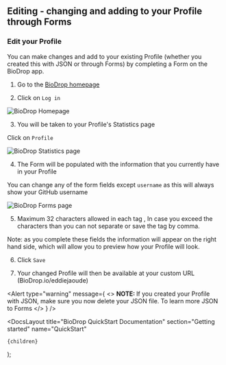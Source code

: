 
## Editing - changing and adding to your Profile through Forms

### Edit your Profile

You can make changes and add to your existing Profile (whether you created this with JSON or through Forms) by completing a Form on the BioDrop app.

1. Go to the [BioDrop homepage](https://biodrop.io/)

2. Click on `Log in`

![BioDrop Homepage](https://github.com/EddieHubCommunity/BioDrop/assets/82668196/ce980ed7-ad4d-42c0-886c-447a2e2ab936)

3. You will be taken to your Profile's Statistics page

Click on `Profile`

![BioDrop Statistics page](https://github.com/EddieHubCommunity/BioDrop/assets/82668196/a724085f-0005-4327-966b-427aa61ef05c)

4. The Form will be populated with the information that you currently have in your Profile

You can change any of the form fields except `username` as this will always show your GitHub username

![BioDrop Forms page](https://github.com/EddieHubCommunity/BioDrop/assets/82668196/86119a20-412a-449a-acba-87df2510ad25)

5. Maximum 32 characters allowed in each tag , In case you exceed the characters than you can not separate or save the tag by comma.

Note: as you complete these fields the information will appear on the right hand side, which will allow you to preview how your Profile will look.

6. Click `Save`

7. Your changed Profile will then be available at your custom URL (BioDrop.io/eddiejaoude)

<Alert
  type="warning"
  message={
    <>
      <strong>NOTE: </strong>
      If you created your Profile with JSON, make sure you now delete your JSON file.
      To learn more <Link href="/docs/how-to-guides/json-to-forms">
        JSON to Forms
      </Link>
    </>
  }
/>

  <DocsLayout
    title="BioDrop QuickStart Documentation"
    section="Getting started"
    name="QuickStart"
  >
    {children}
  </DocsLayout>
);
